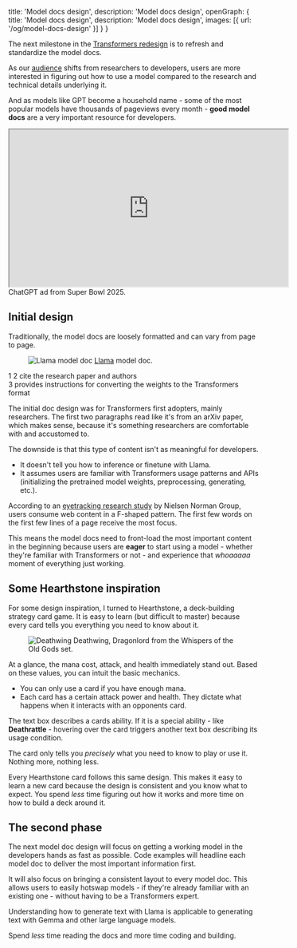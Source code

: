   title: 'Model docs design',
  description: 'Model docs design',
  openGraph: {
    title: 'Model docs design',
    description: 'Model docs design',
    images: [{ url: '/og/model-docs-design' }]
  }
}

The next milestone in the [Transformers redesign](/2024/redesigning-the-transformers-documentation) is to refresh and standardize the model docs.

As our [audience](/2024/redesigning-the-transformers-documentation#a-new-audience) shifts from researchers to developers, users are more interested in figuring out how to use a model compared to the research and technical details underlying it.

And as models like GPT become a household name - some of the most popular models have thousands of pageviews every month - **good model docs** are a very important resource for developers.

<iframe width="560" height="315" src="https://www.youtube.com/embed/kIhb5pEo_j0?si=hYdjx1Q6ODZJYNic" title="YouTube video player" allow="accelerometer; autoplay; clipboard-write; encrypted-media; gyroscope; picture-in-picture; web-share" allowFullScreen></iframe>
<Caption>ChatGPT ad from Super Bowl 2025.</Caption>

## Initial design

Traditionally, the model docs are loosely formatted and can vary from page to page.

<Figure>
  <img className="rounded-xl" src="https://huggingface.co/datasets/stevhliu/personal-blog/resolve/main/llama-example.png" alt="Llama model doc" />
  <Caption><a href="https://huggingface.co/docs/transformers/main/en/model_doc/llama">Llama</a> model doc.</Caption>
</Figure>

<div className="space-y-4">
  <div className="flex gap-4">
    <span className="flex items-center justify-center w-6 h-6 rounded-full bg-red-100 text-red-600 text-sm font-medium font-semibold font-mono">
      1
    </span>
    <span className="flex items-center justify-center w-6 h-6 rounded-full bg-amber-100 text-amber-600 text-sm font-medium font-semibold font-mono">
      2
    </span>
    <span>cite the research paper and authors</span>
  </div>
  <div className="flex gap-4">
    <span className="flex items-center justify-center w-6 h-6 rounded-full bg-sky-100 text-sky-600 text-sm font-medium font-semibold font-mono">
      3
    </span>
    <span>provides instructions for converting the weights to the Transformers format</span>
  </div>
</div>

The initial doc design was for Transformers first adopters, mainly researchers. The first two paragraphs read like it's from an arXiv paper, which makes sense, because it's something researchers are comfortable with and accustomed to.

The downside is that this type of content isn't as meaningful for developers.

- It doesn't tell you how to inference or finetune with Llama.
- It assumes users are familiar with Transformers usage patterns and APIs (initializing the pretrained model weights, preprocessing, generating, etc.).

According to an [eyetracking research study](https://www.nngroup.com/articles/f-shaped-pattern-reading-web-content/) by Nielsen Norman Group, users consume web content in a F-shaped pattern. The first few words on the first few lines of a page receive the most focus.

This means the model docs need to front-load the most important content in the beginning because users are **eager** to start using a model - whether they're familiar with Transformers or not - and experience that *whoaaaaa* moment of everything just working.

## Some Hearthstone inspiration

For some design inspiration, I turned to Hearthstone, a deck-building strategy card game. It is easy to learn (but difficult to master) because every card tells you everything you need to know about it.

<Figure>
  <img className="rounded-xl" src="https://huggingface.co/datasets/stevhliu/personal-blog/resolve/main/deathwing.png" alt="Deathwing" />
  <Caption>Deathwing, Dragonlord from the Whispers of the Old Gods set.</Caption>
</Figure>

At a glance, the <span className="text-blue-500 font-medium font-semibold">mana cost</span>, <span className="text-amber-500 font-medium font-semibold">attack</span>, and <span className="text-red-500 font-medium font-semibold">health</span> immediately stand out. Based on these values, you can intuit the basic mechanics.

- You can only use a card if you have enough mana.
- Each card has a certain attack power and health. They dictate what happens when it interacts with an opponents card.

The text box describes a cards ability. If it is a special ability - like **Deathrattle** - hovering over the card triggers another text box describing its usage condition.

The card only tells you *precisely* what you need to know to play or use it. Nothing more, nothing less.

Every Hearthstone card follows this same design. This makes it easy to learn a new card because the design is consistent and you know what to expect. You spend *less* time figuring out how it works and more time on how to build a deck around it.

## The second phase

The next model doc design will focus on getting a working model in the developers hands as fast as possible. Code examples will headline each model doc to deliver the most important information first.

It will also focus on bringing a consistent layout to every model doc. This allows users to easily hotswap models - if they're already familiar with an existing one - without having to be a Transformers expert.

Understanding how to generate text with Llama is applicable to generating text with Gemma and other large language models.

Spend *less* time reading the docs and more time coding and building.
